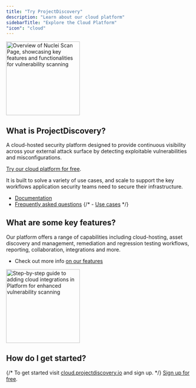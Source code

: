 ```yaml
---
title: "Try ProjectDiscovery"
description: "Learn about our cloud platform"
sidebarTitle: "Explore the Cloud Platform"
"icon": "cloud"
---
```


<Frame caption="Nuclei Scan Page Overview">
    <img
        src="/images/platform/scanpage.png"
        alt="Overview of Nuclei Scan Page, showcasing key features and functionalities for vulnerability scanning"
        height="200"
    />
</Frame>

## What is ProjectDiscovery? 

A cloud-hosted security platform designed to provide continuous visibility across your external attack surface by detecting exploitable vulnerabilities and misconfigurations. 

<Tip>[Try our cloud platform for free](https://cloud.projectdiscovery.io/).</Tip>

It is built to solve a variety of use cases, and scale to support the key workflows application security teams need to secure their infrastructure.

 - [Documentation](/cloud/introduction)
 - [Frequently asked questions](/cloud/general-faq)
 {/* - [Use cases](/cloud/usecases) */}

## What are some key features?

Our platform offers a range of capabilities including cloud-hosting, asset discovery and management, remediation and regression testing workflows, reporting, collaboration, integrations and more.

- Check out more info [on our features](/cloud/features)

<Frame caption="Connect cloud services">
    <img
        src="/images/platform/cloudintegrations.png"
        alt="Step-by-step guide to adding cloud integrations in Platform for enhanced vulnerability scanning"
        height="200"
    />
</Frame>

## How do I get started?

{/* To get started visit [cloud.projectdiscovery.io](https://cloud.projectdiscovery.io/) and sign up.  */}
<Tip>[Sign up for free](https://cloud.projectdiscovery.io/).</Tip>